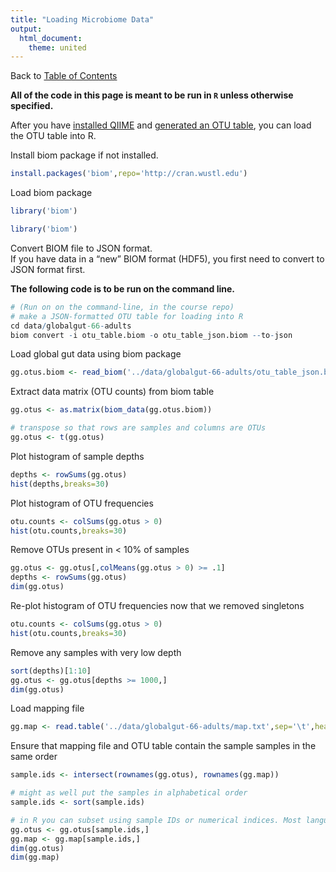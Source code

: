 ```yaml
---
title: "Loading Microbiome Data"
output:
  html_document:
    theme: united
---
```

Back to [Table of Contents](index.html)  

**All of the code in this page is meant to be run in ```R``` unless otherwise specified.**

After you have [installed QIIME](installing.qiime.html) and [generated an OTU table](first.steps.with.qiime.html), you can load the OTU table into R.

Install biom package if not installed.
```r
install.packages('biom',repo='http://cran.wustl.edu')
```

Load biom package
```r
library('biom')
```

```r
library('biom')
```


Convert BIOM file to JSON format.  
If you have data in a "new" BIOM format (HDF5), you first need to convert to JSON format first.

**The following code is to be run on the command line.**
```r
# (Run on on the command-line, in the course repo)
# make a JSON-formatted OTU table for loading into R
cd data/globalgut-66-adults
biom convert -i otu_table.biom -o otu_table_json.biom --to-json
```

Load global gut data using biom package
```r
gg.otus.biom <- read_biom('../data/globalgut-66-adults/otu_table_json.biom')
```

Extract data matrix (OTU counts) from biom table
```r
gg.otus <- as.matrix(biom_data(gg.otus.biom))

# transpose so that rows are samples and columns are OTUs
gg.otus <- t(gg.otus)
```

Plot histogram of sample depths
```r
depths <- rowSums(gg.otus)
hist(depths,breaks=30)
```

Plot histogram of OTU frequencies
```r
otu.counts <- colSums(gg.otus > 0)
hist(otu.counts,breaks=30)
```

Remove OTUs present in < 10% of samples
```r
gg.otus <- gg.otus[,colMeans(gg.otus > 0) >= .1]
depths <- rowSums(gg.otus)
dim(gg.otus)
```

Re-plot histogram of OTU frequencies now that we removed singletons
```r
otu.counts <- colSums(gg.otus > 0)
hist(otu.counts,breaks=30)
```

Remove any samples with very low depth
```r
sort(depths)[1:10]
gg.otus <- gg.otus[depths >= 1000,]
dim(gg.otus)
```

Load mapping file
```r
gg.map <- read.table('../data/globalgut-66-adults/map.txt',sep='\t',head=T,row=1,check=F,comment='')

```

Ensure that mapping file and OTU table contain the sample samples in the same order
```r
sample.ids <- intersect(rownames(gg.otus), rownames(gg.map))

# might as well put the samples in alphabetical order
sample.ids <- sort(sample.ids)

# in R you can subset using sample IDs or numerical indices. Most languages only use indices.
gg.otus <- gg.otus[sample.ids,]
gg.map <- gg.map[sample.ids,]
dim(gg.otus)
dim(gg.map)
```